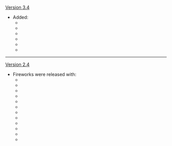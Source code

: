 {{Change History/Header}}
[[Version 3.4]]
* Added:
** {{Item|Between the Exquisite Throws of Her Enigmatic Dice}}
** {{Item|Inuzaka General's Friendly Helper}}
** {{Item|Cliffbreaker's Banner Flutters in Drum Rolls}}
** {{Item|That Fairly Effectual "Advice" Against Wine}}
** {{Item|Rainforest-Born Fungi}}
** {{Item|Obliging Little Yuegui}}
----
[[Version 2.4]]
* Fireworks were released with:
** {{Item|The Mountain Clouds Let Down Golden Rain}}
** {{Item|The Silver Night is Full of Stars}}
** {{Item|The Gloom Paints the Cold Blooms}}
** {{Item|Fireworks Dance Amidst a Snowy Sky}}
** {{Item|Golden Calendula Swirl}}
** {{Item|Kindled Trees by the Moonlit Window}}
** {{Item|Mischievous Villosas}}
** {{Item|Sparkly Shiny Dodoco!}}
** {{Item|Fame and Fortune For a Season}}
** {{Item|Unyielding Spirit}}
** {{Item|Festival Spotlight}}
** {{Item|Wanmin Feast}}